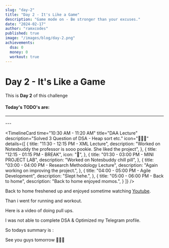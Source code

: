 ```yaml
---
slug: "day-2"
title: "Day 2 - It's Like a Game"
description: "Game mode on - Be stronger than your excuses." 
date: "2024-02-17"
author: "ramxcodes"
published: true
image: "/images/blog/day-2.png"
achievements:
  dsa: 0
  money: 0
  workout: true
---
```


# Day 2 - It's Like a Game

This is **Day 2** of this challenge

#### Today's TODO's are:

<Todo title="Continue Hunx course" status="TODO" />
<Todo title="Internship new project work" status="TODO" />
<Todo title="Running and workout" status="TODO" />
<Todo title="Optimized Telegram profile for CLients" status="TODO" />


---

<Sleep title="something" sleptFor="4.2" score="48" from="5:20 AM" to="9:00 AM" />
---
<TimelineCard 
  time="9:00 AM" 
  title="Woke Up" 
  description="Woke up and freshened up." 
  icon="🌅"
  details={[
    { 
      title: "9:00 - 9:50 AM - Ready for the college", 
      description: "Always in rush hehehehe.", 
    },
    { 
      title: "10:00 - 10:30 AM - Reached College", 
      description: "Hush some how.", 
    }
  ]}
/>

<TimelineCard 
  time="10:30 AM - 11:20 AM" 
  title="DAA Lecture" 
  description="Solved 3 Question of DSA - Heap sort etc." 
  icon="🧑🏻‍🎓"
  details={[
    { 
      title: "11:30 - 12:15 PM - XML Lecture", 
      description: "Worked on Notesbuddy the professor is sooo pookie. She liked the project", 
    },
    { 
      title: "12:15 - 01:15 PM - BREAK",
      icon: "🍔", 
    },
    { 
      title: "01:30 - 03:00 PM - MINI PROJECT LAB", 
      description: "Worked on Notesbuddy chill pill", 
    },
    { 
      title: "03:00 - 04:00 PM - Research Methodology Lecture", 
      description: "Again working on improving the project.", 
    },
    {
      title: "04:00 - 05:00 PM - Agile Development",
      description: "Slept hehe.",
    },
    {
      title: "05:00 - 06:00 PM - Back to home",
      description: "Back to home enjoyed momos.",
    }
  ]}
/>

Back to home freshened up and enjoyed sometime watching [Youtube](https://youtube.com).

Than i went for running and workout.

<Running achieved="1.16" goal="1" pace="8.56" duration="10:23" />

Here is a video of doing pull ups.

<YouTube src="https://www.youtube.com/shorts/jn25BaNBQR0" />

I was not able to complete DSA & Optimized my Telegram profile.

<Todo title="Continue Hunx course" status="failed" />
<Todo title="Internship new project work" status="completed" />
<Todo title="Running and workout" status="completed" />
<Todo title="Optimized Telegram profile for CLients" status="failed" />

So todays summary is :

<Activity dsa={0} money={0} workout={true} />

See you guys tomorrow 🙋🏻‍♂️